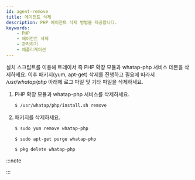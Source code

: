 ```yaml
---
id: agent-remove
title: 에이전트 삭제
description: PHP 에이전트 삭제 방법을 제공합니다.
keywords:
    - PHP
    - 에이전트 삭제
    - 관리하기
    - 애플리케이션
---
```



설치 스크립트를 이용해 트레이서 즉 PHP 확장 모듈과 whatap-php 서비스 데몬을 삭제하세요. 이후 패키지(yum, apt-get) 삭제를 진행하고 필요에 따라서 */usr/whatap/php* 아래에 로그 파일 및 기타 파일을 삭제하세요.

1. PHP 확장 모듈과 whatap-php 서비스를 삭제하세요.

    ```bash
    $ /usr/whatap/php/install.sh remove
    ```

1. 패키지를 삭제하세요.

    <Tabs>
    <TabItem value="rdct" label="Red Hat/CentOS" default>

    ```bash
    $ sudo yum remove whatap-php
    ```
    
    </TabItem>
    <TabItem value="dbub" label="Debian/Ubuntu">

    ```bash
    $ sudo apt-get purge whatap-php
    ```

    </TabItem>
    <TabItem value="frbsd" label="FreeBSD">

    ```bash
    $ pkg delete whatap-php
    ```

    </TabItem>
    </Tabs>  

:::note


<Phprestartapache /> 

:::